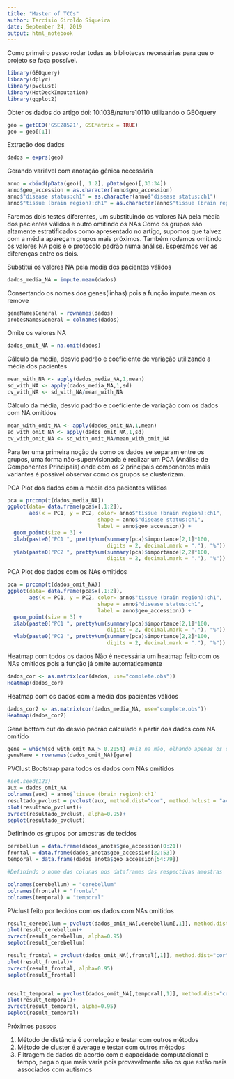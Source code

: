 ---
title: "Master of TCCs"
author: Tarcísio Giroldo Siqueira
date: September 24, 2019
output: html_notebook
---

Como primeiro passo rodar todas as bibliotecas necessárias para que o projeto se faça possível.

```{r Carregando bibliotecas, warning=FALSE}

library(GEOquery)
library(dplyr)
library(pvclust)
library(HotDeckImputation)
library(ggplot2)

```

Obter os dados do artigo doi: 10.1038/nature10110 utilizando o GEOquery

```{r Obtendo dados, warning=FALSE}

geo = getGEO('GSE28521', GSEMatrix = TRUE)
geo = geo[[1]]

```

Extração dos dados

```{r Extração dos dados, warning=FALSE}

dados = exprs(geo)

```

Gerando variável com anotação gênica necessária

```{r Novo tipo de anotação, warning=FALSE}

anno = cbind(pData(geo)[, 1:2], pData(geo)[,33:34])
anno$geo_accession = as.character(anno$geo_accession)
anno$"disease status:ch1" = as.character(anno$"disease status:ch1")
anno$"tissue (brain region):ch1" = as.character(anno$"tissue (brain region):ch1")

```

Faremos dois testes diferentes, um substituindo os valores NA pela média dos pacientes válidos e outro omitindo os NAs
Como os grupos são altamente estratificados como apresentado no artigo, supomos que talvez com a média apareçam grupos mais próximos.
Também rodamos omitindo os valores NA pois é o protocolo padrão numa análise.
Esperamos ver as diferenças entre os dois.

Substitui os valores NA pela média dos pacientes válidos

```{r Imputando valor da media, warning=FALSE}

dados_media_NA = impute.mean(dados)

```

Consertando os nomes dos genes(linhas) pois a função impute.mean os remove

```{r Consertando os nomes dos genes e das probes}

geneNamesGeneral = rownames(dados)
probesNamesGeneral = colnames(dados)

```

Omite os valores NA

```{r Omitindo valores NA, warning=FALSE}

dados_omit_NA = na.omit(dados)

```

Cálculo da média, desvio padrão e coeficiente de variação utilizando a média dos pacientes

```{r Calculo com media valida dos pacientes, warning=FALSE}

mean_with_NA <- apply(dados_media_NA,1,mean)
sd_with_NA <- apply(dados_media_NA,1,sd)
cv_with_NA <- sd_with_NA/mean_with_NA

```

Cálculo da média, desvio padrão e coeficiente de variação com os dados com NA omitidos

```{r Calculo com os NAs omitidos, warning=FALSE}

mean_with_omit_NA <- apply(dados_omit_NA,1,mean)
sd_with_omit_NA <- apply(dados_omit_NA,1,sd)
cv_with_omit_NA <- sd_with_omit_NA/mean_with_omit_NA

```

Para ter uma primeira noção de como os dados se separam entre os grupos, uma forma não-supervisionada é realizar um PCA (Análise de Componentes Principais) onde com os 2 principais componentes mais variantes é possível observar como os grupos se clusterizam.

PCA Plot dos dados com a média dos pacientes válidos

```{r PCA Plot dos dados com a média dos pacientes válidos, warning=FALSE}

pca = prcomp(t(dados_media_NA))
ggplot(data= data.frame(pca$x[,1:2]),
       aes(x = PC1, y = PC2, color= anno$"tissue (brain region):ch1", 
                             shape = anno$"disease status:ch1",
                             label = anno$geo_accession)) +
  geom_point(size = 3) + 
  xlab(paste0("PC1 ", prettyNum(summary(pca)$importance[2,1]*100,
                                digits = 2, decimal.mark = "."), "%")) +
  ylab(paste0("PC2 ", prettyNum(summary(pca)$importance[2,2]*100,
                                digits = 2, decimal.mark = "."), "%")) 

```

PCA Plot dos dados com os NAs omitidos

```{r PCA Plot dos dados com os NAs omitidos, warning=FALSE}

pca = prcomp(t(dados_omit_NA))
ggplot(data= data.frame(pca$x[,1:2]),
       aes(x = PC1, y = PC2, color= anno$"tissue (brain region):ch1", 
                             shape = anno$"disease status:ch1",
                             label = anno$geo_accession)) +
  geom_point(size = 3) + 
  xlab(paste0("PC1 ", prettyNum(summary(pca)$importance[2,1]*100,
                                digits = 2, decimal.mark = "."), "%")) +
  ylab(paste0("PC2 ", prettyNum(summary(pca)$importance[2,2]*100,
                                digits = 2, decimal.mark = "."), "%")) 

```

Heatmap com todos os dados
Não é necessária um heatmap feito com os NAs omitidos pois a função já omite automaticamente

```{r Matrix de Correlação todos os dados, warning=FALSE}

dados_cor <- as.matrix(cor(dados, use="complete.obs"))
Heatmap(dados_cor)

```

Heatmap com os dados com a média dos pacientes válidos

```{r Matrix de Correlação com média dos pacientes válidos, warning=FALSE}

dados_cor2 <- as.matrix(cor(dados_media_NA, use="complete.obs"))
Heatmap(dados_cor2)

```

Gene bottom cut do desvio padrão calculado a partir dos dados com NA omitido

```{r Seleciona genes com desvio padrão maior que 0.2054, warning=FALSE}

gene = which(sd_with_omit_NA > 0.2054) #Fiz na mão, olhando apenas os dados
geneName = rownames(dados_omit_NA)[gene]

```

PVClust Bootstrap para todos os dados com NAs omitidos

```{r Bootstrap para todos os dados com NAs omitidos, warning=FALSE}

#set.seed(123)
aux = dados_omit_NA
colnames(aux) = anno$`tissue (brain region):ch1`
resultado_pvclust = pvclust(aux, method.dist="cor", method.hclust = "average", nboot=1000, parallel=TRUE, r=seq(.5, 1.0, by=.1))
plot(resultado_pvclust)+
pvrect(resultado_pvclust, alpha=0.95)+
seplot(resultado_pvclust)

```

Definindo os grupos por amostras de tecidos

```{r Definindo grupos, warning=FALSE}

cerebellum = data.frame(dados_anota$geo_accession[0:21])
frontal = data.frame(dados_anota$geo_accession[22:53])
temporal = data.frame(dados_anota$geo_accession[54:79])

#Definindo o nome das colunas nos dataframes das respectivas amostras

colnames(cerebellum) = "cerebellum"
colnames(frontal) = "frontal"
colnames(temporal) = "temporal"

```

PVclust feito por tecidos com os dados com NAs omitidos

```{r PVclust, warning=FALSE}

result_cerebellum = pvclust(dados_omit_NA[,cerebellum[,1]], method.dist="cor", method.hclust="average", nboot=1000, parallel=TRUE, r=seq(.5, 1.0, by=.1))
plot(result_cerebellum)+
pvrect(result_cerebellum, alpha=0.95)
seplot(result_cerebellum)

result_frontal = pvclust(dados_omit_NA[,frontal[,1]], method.dist="cor", method.hclust="average", nboot=1000, parallel=TRUE, r=seq(.5, 1.0, by=.1))
plot(result_frontal)+
pvrect(result_frontal, alpha=0.95)
seplot(result_frontal)


result_temporal = pvclust(dados_omit_NA[,temporal[,1]], method.dist="cor", method.hclust="average", nboot=1000, parallel=TRUE, r=seq(.5, 1.0, by=.1))
plot(result_temporal)+
pvrect(result_temporal, alpha=0.95)
seplot(result_temporal)

```

Próximos passos

1) Método de distância é correlação e testar com outros métodos
2) Método de cluster é average e testar com outros métodos
3) Filtragem de dados de acordo com o capacidade computacional e tempo, pega o que mais varia pois provavelmente são os que estão mais associados com autismos
